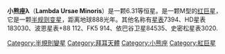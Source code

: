 {{Starbox short |
| name=λ Ursae Minoris
| epoch=[[J2000.0|J2000.0]]
| constell=[[小熊座|小熊座]]
| ra=17<sup>h</sup> 16<sup>m</sup> 56.8<sup>s</sup>
| dec=+89° 02' 16"
| spectral=M1III
| appmag_v=+6.31
| dist_ly=888 ± 130
| dist_pc=270 ± 40
| names=[[Star_catalogue#BS,_BSC,_HR|HR]] 7394, [[Henry_Draper_Catalogue|HD]] 183030, [[Star_catalogue#BD.2FCD.2FCPD|BD]]+88 112, FK5 914, [[Hipparcos_catalogue|HIP]] 84535, [[Star_catalogue#SAO|SAO]] 3020.
}}

'''小熊座λ'''（'''Lambda Ursae Minoris'''）是一颗6.31等恒星。是一颗M型的[[红巨星|红巨星]]，它是一颗[[半规则变星|半规则变星]]，距离地球888光年。其他名称有[[星表|星表]]7394、HD星表183030、波恩星表+88 112、FK5 914、依巴谷卫星84535、史密松星表3020.
[[Category:半規則變星|Category:半規則變星]]
[[Category:拜耳天體|Category:拜耳天體]]
[[Category:小熊座|Category:小熊座]]
[[Category:紅巨星|Category:紅巨星]]